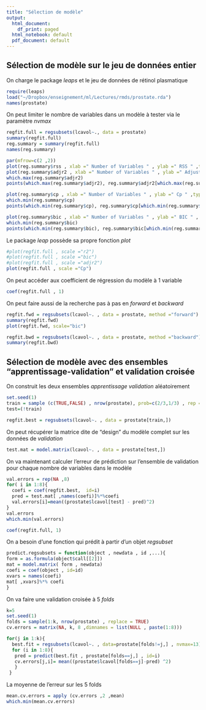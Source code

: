 ```yaml
---
title: "Sélection de modèle"
output:
  html_document:
    df_print: paged
  html_notebook: default
  pdf_document: default
---
```


## Sélection de modèle sur le jeu de données entier

On charge le package *leaps* et le jeu de données de rétinol plasmatique
```r
require(leaps)
load("~/Dropbox/enseignement/ml/Lectures/rmds/prostate.rda")
names(prostate)
```


On peut limiter le nombre de variables dans un modèle à tester via le paramètre *nvmax*

```r
regfit.full = regsubsets(lcavol~., data = prostate)
summary(regfit.full)
reg.summary = summary(regfit.full)
names(reg.summary)
```


```r
par(mfrow=c(2 ,2))
plot(reg.summary$rss , xlab =" Number of Variables " , ylab =" RSS " ,type ="l")
plot(reg.summary$adjr2 , xlab =" Number of Variables " , ylab =" Adjusted RSq " , type ="l")
which.max(reg.summary$adjr2)
points(which.max(reg.summary$adjr2), reg.summary$adjr2[which.max(reg.summary$adjr2)], col =" red " , cex =2 , pch =20)

plot(reg.summary$cp , xlab =" Number of Variables " , ylab =" Cp " ,type = "l")
which.min(reg.summary$cp)
points(which.min(reg.summary$cp), reg.summary$cp[which.min(reg.summary$cp)], col =" red " , cex =2 , pch =20)

plot(reg.summary$bic , xlab =" Number of Variables " , ylab =" BIC " , type ="l")
which.min(reg.summary$bic)
points(which.min(reg.summary$bic), reg.summary$bic[which.min(reg.summary$bic)], col =" red " , cex =2 , pch =20)
```

Le package *leap* possède sa propre fonction *plot*
```r
#plot(regfit.full , scale ="r2")
#plot(regfit.full , scale ="bic")
#plot(regfit.full , scale ="adjr2")
plot(regfit.full , scale ="Cp")

```

On peut accéder aux coefficient de régression du modèle à 1 variable 
```r
coef(regfit.full , 1)
```

On peut faire aussi de la recherche pas à pas en *forward* et *backward*
```r
regfit.fwd = regsubsets(lcavol~. , data = prostate, method ="forward")
summary(regfit.fwd)
plot(regfit.fwd, scale="bic")
```

```r
regfit.bwd = regsubsets(lcavol~. , data = prostate, method ="backward")
summary(regfit.bwd)
```

## Sélection de modèle avec des ensembles "apprentissage-validation" et validation croisée

On construit les deux ensembles *apprentissage* *validation* aléatoirement
```r
set.seed(1)
train = sample (c(TRUE,FALSE) , nrow(prostate), prob=c(2/3,1/3) , rep = TRUE)
test=(!train)
```

```r
regfit.best = regsubsets(lcavol~. , data = prostate[train,])
```

On peut récupérer la matrice dite de "design" du modèle complet sur les données de *validation*

```r
test.mat = model.matrix(lcavol~. , data = prostate[test,])
```

On va maintenant calculer l'erreur de prédiction sur l'ensemble de validation pour chaque nombre de variables dans le modèle
```r
val.errors = rep(NA ,8)
for( i in 1:8){
  coefi = coef(regfit.best,  id=i)
  pred = test.mat[ ,names(coefi)]%*%coefi
  val.errors[i]=mean((prostate$lcavol[test] - pred)^2)
}
val.errors
which.min(val.errors)
```

```r
coef(regfit.full, 1)
```

On a besoin d'une fonction qui prédit à partir d'un objet *regsubset*
```r
predict.regsubsets = function(object , newdata , id ,...){
form = as.formula(object$call[[2]])
mat = model.matrix( form , newdata)
coefi = coef(object , id=id)
xvars = names(coefi)
mat[ ,xvars]%*% coefi
}
```

On va faire une validation croisée à  5 *folds*
```r
k=5
set.seed(1)
folds = sample(1:k, nrow(prostate) , replace = TRUE)
cv.errors = matrix(NA, k, 8 ,dimnames = list(NULL , paste(1:8)))
```

```r
for(j in 1:k){
  best.fit = regsubsets(lcavol~. , data=prostate[folds!=j,] , nvmax=13)
  for (i in 1:8){
   pred = predict(best.fit , prostate[folds==j,] , id=i)
   cv.errors[j,i]= mean((prostate$lcavol[folds==j]-pred) ^2)
   }
 }
```
La moyenne de l'erreur sur les 5 folds
```r
mean.cv.errors = apply (cv.errors ,2 ,mean)
which.min(mean.cv.errors)
```



